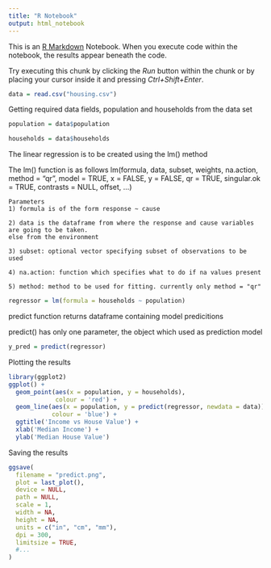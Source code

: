 ---
title: "R Notebook"
output: html_notebook
---

This is an [R Markdown](http://rmarkdown.rstudio.com) Notebook. When you execute code within the notebook, the results appear beneath the code. 

Try executing this chunk by clicking the *Run* button within the chunk or by placing your cursor inside it and pressing *Ctrl+Shift+Enter*. 

```{r}
data = read.csv("housing.csv")
```
Getting required data fields, population and households from the data set

```{r}
population = data$population

households = data$households
```

The linear regression is to be created using the lm() method


The lm() function is as follows
     lm(formula, data, subset, weights, na.action,
     method = "qr", model = TRUE, x = FALSE, y = FALSE, qr = TRUE,
     singular.ok = TRUE, contrasts = NULL, offset, …)

    Parameters
    1) formula is of the form response ~ cause

    2) data is the dataframe from where the response and cause variables are going to be taken.
    else from the environment

    3) subset: optional vector specifying subset of observations to be used

    4) na.action: function which specifies what to do if na values present

    5) method: method to be used for fitting. currently only method = "qr"

```{r}
regressor = lm(formula = households ~ population)
```

predict function returns dataframe containing model predicitions
  
predict() has only one parameter, the object which used as prediction model
  
```{r}
y_pred = predict(regressor)
```

Plotting the results

```{r}
library(ggplot2)
ggplot() +
  geom_point(aes(x = population, y = households),
             colour = 'red') +
  geom_line(aes(x = population, y = predict(regressor, newdata = data)),
            colour = 'blue') +
  ggtitle('Income vs House Value') +
  xlab('Median Income') +
  ylab('Median House Value')

```

Saving the results

```{r}
ggsave(
  filename = "predict.png",
  plot = last_plot(),
  device = NULL,
  path = NULL,
  scale = 1,
  width = NA,
  height = NA,
  units = c("in", "cm", "mm"),
  dpi = 300,
  limitsize = TRUE,
  #...
)

```



